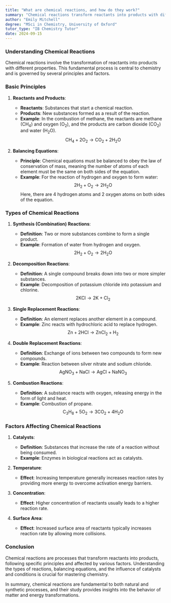 ```yaml
---
title: "What are chemical reactions, and how do they work?"
summary: "Chemical reactions transform reactants into products with different properties. Balancing equations, understanding reaction types, and considering factors like catalysts are fundamental in chemistry."
author: "Emily Mitchell"
degree: "MSci in Chemistry, University of Oxford"
tutor_type: "IB Chemistry Tutor"
date: 2024-09-15
---
```


### Understanding Chemical Reactions

Chemical reactions involve the transformation of reactants into products with different properties. This fundamental process is central to chemistry and is governed by several principles and factors.

### Basic Principles

1. **Reactants and Products**:
   - **Reactants**: Substances that start a chemical reaction.
   - **Products**: New substances formed as a result of the reaction.
   - **Example**: In the combustion of methane, the reactants are methane ($\text{CH}_4$) and oxygen ($\text{O}_2$), and the products are carbon dioxide ($\text{CO}_2$) and water ($\text{H}_2\text{O}$).
     $$
     \text{CH}_4 + 2\text{O}_2 \rightarrow \text{CO}_2 + 2\text{H}_2\text{O}
     $$

2. **Balancing Equations**:
   - **Principle**: Chemical equations must be balanced to obey the law of conservation of mass, meaning the number of atoms of each element must be the same on both sides of the equation.
   - **Example**: For the reaction of hydrogen and oxygen to form water:
     $$
     2\text{H}_2 + \text{O}_2 \rightarrow 2\text{H}_2\text{O}
     $$
     Here, there are 4 hydrogen atoms and 2 oxygen atoms on both sides of the equation.

### Types of Chemical Reactions

1. **Synthesis (Combination) Reactions**:
   - **Definition**: Two or more substances combine to form a single product.
   - **Example**: Formation of water from hydrogen and oxygen.
     $$
     2\text{H}_2 + \text{O}_2 \rightarrow 2\text{H}_2\text{O}
     $$

2. **Decomposition Reactions**:
   - **Definition**: A single compound breaks down into two or more simpler substances.
   - **Example**: Decomposition of potassium chloride into potassium and chlorine.
     $$
     2\text{KCl} \rightarrow 2\text{K} + \text{Cl}_2
     $$

3. **Single Replacement Reactions**:
   - **Definition**: An element replaces another element in a compound.
   - **Example**: Zinc reacts with hydrochloric acid to replace hydrogen.
     $$
     \text{Zn} + 2\text{HCl} \rightarrow \text{ZnCl}_2 + \text{H}_2
     $$

4. **Double Replacement Reactions**:
   - **Definition**: Exchange of ions between two compounds to form new compounds.
   - **Example**: Reaction between silver nitrate and sodium chloride.
     $$
     \text{AgNO}_3 + \text{NaCl} \rightarrow \text{AgCl} + \text{NaNO}_3
     $$

5. **Combustion Reactions**:
   - **Definition**: A substance reacts with oxygen, releasing energy in the form of light and heat.
   - **Example**: Combustion of propane.
     $$
     \text{C}_3\text{H}_8 + 5\text{O}_2 \rightarrow 3\text{CO}_2 + 4\text{H}_2\text{O}
     $$

### Factors Affecting Chemical Reactions

1. **Catalysts**:
   - **Definition**: Substances that increase the rate of a reaction without being consumed.
   - **Example**: Enzymes in biological reactions act as catalysts.

2. **Temperature**:
   - **Effect**: Increasing temperature generally increases reaction rates by providing more energy to overcome activation energy barriers.

3. **Concentration**:
   - **Effect**: Higher concentration of reactants usually leads to a higher reaction rate.

4. **Surface Area**:
   - **Effect**: Increased surface area of reactants typically increases reaction rate by allowing more collisions.

### Conclusion

Chemical reactions are processes that transform reactants into products, following specific principles and affected by various factors. Understanding the types of reactions, balancing equations, and the influence of catalysts and conditions is crucial for mastering chemistry.

In summary, chemical reactions are fundamental to both natural and synthetic processes, and their study provides insights into the behavior of matter and energy transformations.
